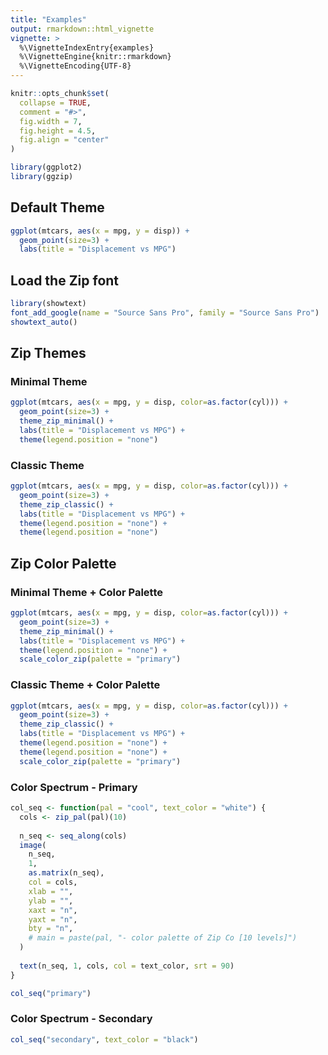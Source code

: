 ```yaml
---
title: "Examples"
output: rmarkdown::html_vignette
vignette: >
  %\VignetteIndexEntry{examples}
  %\VignetteEngine{knitr::rmarkdown}
  %\VignetteEncoding{UTF-8}
---
```


```r
knitr::opts_chunk$set(
  collapse = TRUE,
  comment = "#>",
  fig.width = 7,
  fig.height = 4.5,
  fig.align = "center"
)
```

```r
library(ggplot2)
library(ggzip)
```

## Default Theme
```r
ggplot(mtcars, aes(x = mpg, y = disp)) +
  geom_point(size=3) +
  labs(title = "Displacement vs MPG")
```

## Load the Zip font
```r
library(showtext)
font_add_google(name = "Source Sans Pro", family = "Source Sans Pro")
showtext_auto()
```

## Zip Themes

### Minimal Theme

```r
ggplot(mtcars, aes(x = mpg, y = disp, color=as.factor(cyl))) +
  geom_point(size=3) + 
  theme_zip_minimal() +
  labs(title = "Displacement vs MPG") +
  theme(legend.position = "none")
```

### Classic Theme

```r
ggplot(mtcars, aes(x = mpg, y = disp, color=as.factor(cyl))) +
  geom_point(size=3) + 
  theme_zip_classic() + 
  labs(title = "Displacement vs MPG") +
  theme(legend.position = "none") +
  theme(legend.position = "none")
```

## Zip Color Palette

### Minimal Theme + Color Palette

```r
ggplot(mtcars, aes(x = mpg, y = disp, color=as.factor(cyl))) +
  geom_point(size=3) + 
  theme_zip_minimal() +
  labs(title = "Displacement vs MPG") +
  theme(legend.position = "none") +
  scale_color_zip(palette = "primary")
```

### Classic Theme + Color Palette

```r
ggplot(mtcars, aes(x = mpg, y = disp, color=as.factor(cyl))) +
  geom_point(size=3) + 
  theme_zip_classic() + 
  labs(title = "Displacement vs MPG") +
  theme(legend.position = "none") +
  theme(legend.position = "none") +
  scale_color_zip(palette = "primary")
```

### Color Spectrum - Primary

```r
col_seq <- function(pal = "cool", text_color = "white") {
  cols <- zip_pal(pal)(10)
  
  n_seq <- seq_along(cols)
  image(
    n_seq,
    1,
    as.matrix(n_seq),
    col = cols,
    xlab = "",
    ylab = "",
    xaxt = "n",
    yaxt = "n",
    bty = "n",
    # main = paste(pal, "- color palette of Zip Co [10 levels]")
  )
  
  text(n_seq, 1, cols, col = text_color, srt = 90)
}

col_seq("primary")
```

### Color Spectrum - Secondary

```r
col_seq("secondary", text_color = "black")
```



